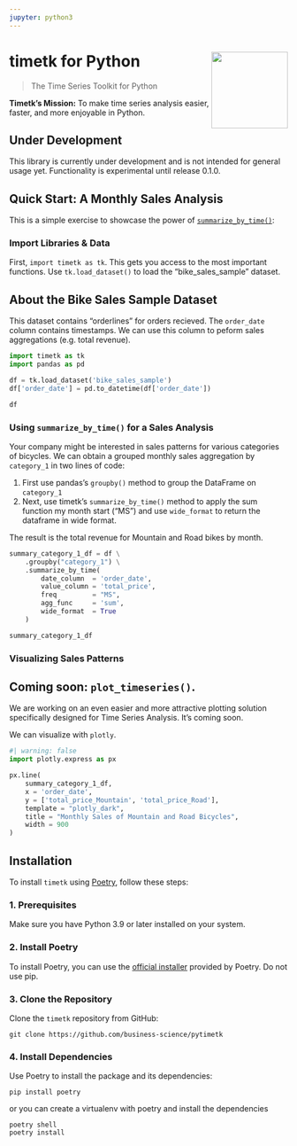```yaml
---
jupyter: python3
---
```


# timetk for Python <img src="logo-timetk.png" align="right" height="138" />

> The Time Series Toolkit for Python

**Timetk's Mission:** To make time series analysis easier, faster, and more enjoyable in Python.

::: {.callout-warning collapse="false"}
## Under Development

This library is currently under development and is not intended for general usage yet. Functionality is experimental until release 0.1.0. 
:::

## Quick Start: A Monthly Sales Analysis

This is a simple exercise to showcase the power of [`summarize_by_time()`](/reference/summarize_by_time.html):

### Import Libraries & Data

First, `import timetk as tk`. This gets you access to the most important functions. Use `tk.load_dataset()` to load the "bike_sales_sample" dataset.

::: {.callout-note collapse="false"}
## About the Bike Sales Sample Dataset

This dataset contains "orderlines" for orders recieved. The `order_date` column contains timestamps. We can use this column to peform sales aggregations (e.g. total revenue).
:::

```python
import timetk as tk
import pandas as pd

df = tk.load_dataset('bike_sales_sample')
df['order_date'] = pd.to_datetime(df['order_date'])

df   
```

### Using `summarize_by_time()` for a Sales Analysis

Your company might be interested in sales patterns for various categories of bicycles. We can obtain a grouped monthly sales aggregation by `category_1` in two lines of code:

1. First use pandas's `groupby()` method to group the DataFrame on `category_1`
2. Next, use timetk's `summarize_by_time()` method to apply the sum function my month start ("MS") and use `wide_format` to return the dataframe in wide format. 

The result is the total revenue for Mountain and Road bikes by month. 

```python
summary_category_1_df = df \
    .groupby("category_1") \
    .summarize_by_time(
        date_column  = 'order_date', 
        value_column = 'total_price',
        freq         = "MS",
        agg_func     = 'sum',
        wide_format  = True
    )

summary_category_1_df
```



### Visualizing Sales Patterns

::: {.callout-note collapse="false"}
## Coming soon: `plot_timeseries()`.

We are working on an even easier and more attractive plotting solution specifically designed for Time Series Analysis. It's coming soon. 
:::

We can visualize with `plotly`. 



```python
#| warning: false
import plotly.express as px

px.line(
    summary_category_1_df, 
    x = 'order_date', 
    y = ['total_price_Mountain', 'total_price_Road'],
    template = "plotly_dark",    
    title = "Monthly Sales of Mountain and Road Bicycles",
    width = 900
)
```

## Installation

To install `timetk` using [Poetry](https://python-poetry.org/), follow these steps:

### 1. Prerequisites

Make sure you have Python 3.9 or later installed on your system.

### 2. Install Poetry

To install Poetry, you can use the [official installer](https://python-poetry.org/docs/#installing-with-the-official-installer)  provided by Poetry. Do not use pip.

### 3. Clone the Repository

Clone the `timetk` repository from GitHub:

```
git clone https://github.com/business-science/pytimetk
```

### 4. Install Dependencies

Use Poetry to install the package and its dependencies:

```
pip install poetry
```

or you can create a virtualenv with poetry and install the dependencies

```
poetry shell
poetry install
```

